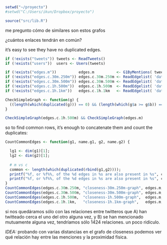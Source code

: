 ```r
setwd("~/proyecto")
#setwd("C:/Users/ikun/Dropbox/proyecto")

source("src/lib.R")

```

me pregunto cómo de similares son estos grafos

¿cuántos enlaces tendrán en común?

it's easy to see they have no duplicated edges. 

```r

if (!exists("tweets")) tweets <- ReadTweets()
if (!exists("users"))  users <- Users(tweets)

if (!exists("edges.m"))          edges.m          <- G1ByMentions( tweets,                               as.igraph=F );
if (!exists("edges.c.30m.250m")) edges.c.30m.250m <- ReadEdgelist( 'data/encounters.30m.250m.201308.el', as.igraph=F );
if (!exists("edges.c.30m.500m")) edges.c.30m.500m <- ReadEdgelist( 'data/encounters.30m.500m.201308.el', as.igraph=F );
if (!exists("edges.c.1h.500m"))  edges.c.1h.500m  <- ReadEdgelist( 'data/encounters.1h.500m.201308.el',  as.igraph=F );
if (!exists("edges.c.1h.1km"))   edges.c.1h.1km   <- ReadEdgelist( 'data/encounters.1h.1km.201308.el',   as.igraph=F );

CheckSimpleGraph <- function(g) {
  ((length(which(duplicated(g))) == 0) && (length(which(g$a >= g$b)) == 0))
}

CheckSimpleGraph(edges.c.1h.500m) && CheckSimpleGraph(edges.m) 
```

so to find common rows, it's enough to concatenate them and count the duplicates:

```r
CountCommonEdges <- function(g1, name.g1, g2, name.g2) {

  lg1 <- dim(g1)[1];
  lg2 <- dim(g2)[1];
  
  # m vs c
  common <- length(which(duplicated(rbind(g1,g2))));
  printf("%f, or %f%%, of the %d edges in %s are also present in %s", common, 100*common/lg1, lg1, name.g1, name.g2);
  printf("%f, or %f%%, of the %d edges in %s are also present in %s", common, 100*common/lg2, lg2, name.g2, name.g1);
}
CountCommonEdges(edges.c.30m.250m, "closeness-30m.250m-graph", edges.m, "mutual-mentions-graph");
CountCommonEdges(edges.c.30m.500m, "closeness-30m.500m-graph", edges.m, "mutual-mentions-graph");
CountCommonEdges(edges.c.1h.500m,  "closeness-1h.500m-graph",  edges.m, "mutual-mentions-graph");
CountCommonEdges(edges.c.1h.1km,   "closeness-1h.1km-graph",   edges.m, "mutual-mentions-graph");
```

si nos quedáramos sólo con las relaciones entre twitteros que A) han twitteado cerca el uno del otro alguna vez, y B) se han mencionado mutuamente alguna vez, tendríamos sólo 1424 relaciones. un poco ridículo.

*IDEA:* probando con varias distancias en el grafo de closeness podemos ver qué relación hay entre las menciones y la proximidad física.
